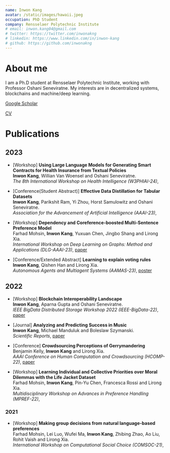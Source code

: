 ```yaml
---
name: Inwon Kang
avatar: /static/images/hawaii.jpeg
occupation: PhD Student
company: Rensselaer Polytechnic Institute
# email: inwon.kang04@gmail.com
# twitter: https://twitter.com/inwonakng
# linkedin: https://www.linkedin.com/in/inwon-kang
# github: https://github.com/inwonakng
---
```


# About me

I am a Ph.D student at Rensselaer Polytechnic Institute, working with Professor Oshani Seneviratne.
My interests are in decentralized systems, blockchains and machine/deep learning.

[Google Scholar](https://scholar.google.com/citations?user=ef-tRpMAAAAJ&hl=en&inst=5831747260623323207)

[CV](/static/pdf/resume.pdf)

# Publications

## 2023
- [Workshop]
**Using Large Language Models for Generating Smart Contracts for Health Insurance from Textual Policies**<br/>
**Inwon Kang**, Willian Van Woensel and Oshani Seneviratne.<br/>
*The 8th International Workshop on Health Intelligence (W3PHIAI-24)*, 

- [Conference(Student Abstract)]
**Effective Data Distillation for Tabular Datasets**<br/>
**Inwon Kang**, Parikshit Ram, Yi Zhou, Horst Samulowitz and Oshani Seneviratne.<br/>
*Association for the Advancement of Artificial Intelligence (AAAI-23)*, 

- [Workshop] 
**Dependency and Coreference-boosted Multi-Sentence Preference Model**<br/>
Farhad Mohsin, **Inwon Kang**, Yuxuan Chen, Jingbo Shang and Lirong Xia.<br/>
*International Workshop on Deep Learning on Graphs: Method and Applications (DLG-AAAI-23)*, 
[paper](https://farhadmohsin.github.io/docs/cpc_multiref-dlg-2023.pdf)

- [Conference/Extended Abstract] 
**Learning to explain voting rules**<br/>
**Inwon Kang**, Qishen Han and Lirong Xia.<br/>
*Autonomous Agents and Multiagent Systems (AAMAS-23)*,
[poster](/static/pdf/Explainable_Voting_EAAMO_Poster.pdf)

## 2022

- [Workshop]
**Blockchain Interoperability Landscape**<br/>
**Inwon Kang**, Aparna Gupta and Oshani Seneviratne.<br/>
*IEEE BigData Distributed Storage Workshop 2022 (IEEE-BigData-22)*,
[paper](https://arxiv.org/abs/2212.09227)

- [Journal]
**Analyzing and Predicting Success in Music**<br/>
**Inwon Kang**, Michael Manduluk and Boleslaw Szymanski.<br/>
*Scientific Reports*,
[paper](https://www.nature.com/articles/s41598-022-25430-9)

- [Conference]
**Crowdsourcing Perceptions of Gerrymandering**<br/>
Benjamin Kelly, **Inwon Kang** and Lirong Xia.<br/>
*AAAI Conference on Human Computation and Crowdsourcing (HCOMP-22)*,
[paper](https://ojs.aaai.org/index.php/HCOMP/article/view/21993)

- [Workshop]
**Learning Individual and Collective Priorities over Moral Dilemmas with the Life Jacket Dataset**<br/>
Farhad Mohsin, **Inwon Kang**, Pin-Yu Chen, Francesca Rossi and Lirong Xia.<br/>
*Multidisciplinary Workshop on Advances in Preference Handling (MPREF-22)*,

### 2021
- [Workshop]
**Making group decisions from natural language-based preferences**<br/>
Farhad Mohsin, Lei Luo, Wufei Ma, **Inwon Kang**, Zhibing Zhao, Ao Liu, Rohit Vaish and Lirong Xia.<br/>
*International Workshop on Computational Social Choice (COMSOC-21)*,
